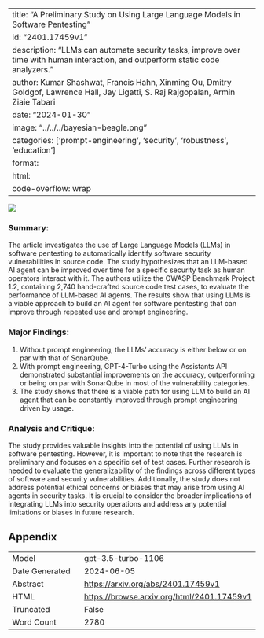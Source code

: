 
---
title: "A Preliminary Study on Using Large Language Models in Software Pentesting"
id: "2401.17459v1"
description: "LLMs can automate security tasks, improve over time with human interaction, and outperform static code analyzers."
author: Kumar Shashwat, Francis Hahn, Xinming Ou, Dmitry Goldgof, Lawrence Hall, Jay Ligatti, S. Raj Rajgopalan, Armin Ziaie Tabari
date: "2024-01-30"
image: "../../../bayesian-beagle.png"
categories: ['prompt-engineering', 'security', 'robustness', 'education']
format:
  html:
    code-overflow: wrap
---

![](../../../bayesian-beagle.png)

### Summary:
The article investigates the use of Large Language Models (LLMs) in software pentesting to automatically identify software security vulnerabilities in source code. The study hypothesizes that an LLM-based AI agent can be improved over time for a specific security task as human operators interact with it. The authors utilize the OWASP Benchmark Project 1.2, containing 2,740 hand-crafted source code test cases, to evaluate the performance of LLM-based AI agents. The results show that using LLMs is a viable approach to build an AI agent for software pentesting that can improve through repeated use and prompt engineering.

### Major Findings:
1. Without prompt engineering, the LLMs’ accuracy is either below or on par with that of SonarQube.
2. With prompt engineering, GPT-4-Turbo using the Assistants API demonstrated substantial improvements on the accuracy, outperforming or being on par with SonarQube in most of the vulnerability categories.
3. The study shows that there is a viable path for using LLM to build an AI agent that can be constantly improved through prompt engineering driven by usage.

### Analysis and Critique:
The study provides valuable insights into the potential of using LLMs in software pentesting. However, it is important to note that the research is preliminary and focuses on a specific set of test cases. Further research is needed to evaluate the generalizability of the findings across different types of software and security vulnerabilities. Additionally, the study does not address potential ethical concerns or biases that may arise from using AI agents in security tasks. It is crucial to consider the broader implications of integrating LLMs into security operations and address any potential limitations or biases in future research.

## Appendix

|          |          |
|----------|----------|
| Model     | gpt-3.5-turbo-1106       |
| Date Generated     | 2024-06-05       |
| Abstract | [https://arxiv.org/abs/2401.17459v1](https://arxiv.org/abs/2401.17459v1)        |
| HTML     | [https://browse.arxiv.org/html/2401.17459v1](https://browse.arxiv.org/html/2401.17459v1)       |
| Truncated       | False       |
| Word Count       | 2780       |